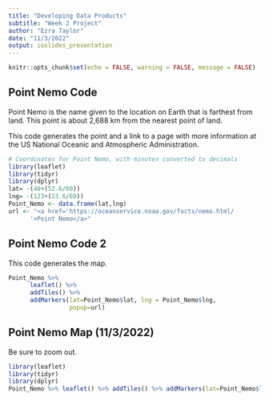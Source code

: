 ```yaml
---
title: "Developing Data Products"
subtitle: "Week 2 Project"
author: "Ezra Taylor"
date: "11/3/2022"
output: ioslides_presentation
---
```


```r
knitr::opts_chunk$set(echo = FALSE, warning = FALSE, message = FALSE)
```

## Point Nemo Code

Point Nemo is the name given to the location on Earth that is farthest from land. This point is about 2,688 km from the nearest point of land.  

This code generates the point and a link to a page with more information at the US National Oceanic and Atmospheric Administration.  

```r
# Coordinates for Point Nemo, with minutes converted to decimals
library(leaflet)
library(tidyr)
library(dplyr)
lat= -(48+(52.6/60))
lng= -(123+(23.6/60))
Point_Nemo <- data.frame(lat,lng)
url <- "<a href='https://oceanservice.noaa.gov/facts/nemo.html/
      '>Point Nemo</a>"
```

## Point Nemo Code 2

This code generates the map.  

```r
Point_Nemo %>% 
      leaflet() %>% 
      addTiles() %>% 
      addMarkers(lat=Point_Nemo$lat, lng = Point_Nemo$lng, 
                 popup=url)
```

## Point Nemo Map (11/3/2022)  

Be sure to zoom out.  

```r
library(leaflet)
library(tidyr)
library(dplyr)
Point_Nemo %>% leaflet() %>% addTiles() %>% addMarkers(lat=Point_Nemo$lat, lng = Point_Nemo$lng, popup=url)
```